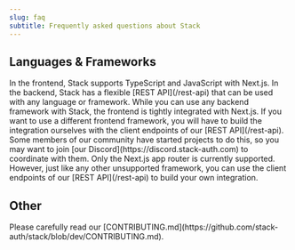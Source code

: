 ```yaml
---
slug: faq
subtitle: Frequently asked questions about Stack
---
```


## Languages & Frameworks
<AccordionGroup>
  <Accordion title="What languages are supported?">
    In the frontend, Stack supports TypeScript and JavaScript with Next.js. In the backend, Stack has a flexible [REST API](/rest-api) that can be used with any language or framework.
  </Accordion>
  <Accordion title="Can I use Stack with other JavaScript frameworks, like Astro or Angular?">
    While you can use any backend framework with Stack, the frontend is tightly integrated with Next.js. If you want to use a different frontend framework, you will have to build the integration ourselves with the client endpoints of our [REST API](/rest-api). Some members of our community have started projects to do this, so you may want to join [our Discord](https://discord.stack-auth.com) to coordinate with them.
  </Accordion>
  <Accordion title="Can I use Stack with the Next.js pages router?">
    Only the Next.js app router is currently supported. However, just like any other unsupported framework, you can use the client endpoints of our [REST API](/rest-api) to build your own integration.
  </Accordion>
</AccordionGroup>

## Other
<AccordionGroup>
  <Accordion title="How can I contribute?">
    Please carefully read our [CONTRIBUTING.md](https://github.com/stack-auth/stack/blob/dev/CONTRIBUTING.md). 
  </Accordion>
</AccordionGroup>
